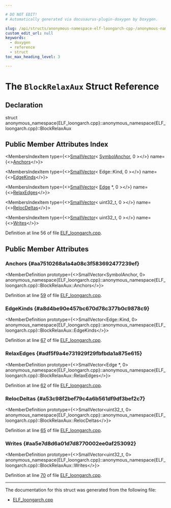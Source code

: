 ```yaml
---

# DO NOT EDIT!
# Automatically generated via docusaurus-plugin-doxygen by Doxygen.

slug: /api/structs/anonymous-namespace-elf-loongarch-cpp-/anonymous-namespace-elf-loongarch-cpp-/blockrelaxaux
custom_edit_url: null
keywords:
  - doxygen
  - reference
  - struct
toc_max_heading_level: 3

---
```





# The `BlockRelaxAux` Struct Reference

<DoxygenPage pluginConfig={pluginConfig}>



## Declaration

<CodeBlock>struct anonymous_namespace{ELF_loongarch.cpp}::anonymous_namespace{ELF_loongarch.cpp}::BlockRelaxAux</CodeBlock>

## Public Member Attributes Index

<MembersIndex>

<MembersIndexItem
  type={<><a href="/docs/api/classes/llvm/smallvector">SmallVector</a>&lt; <a href="/docs/api/structs/anonymous-namespace-elf-loongarch-cpp-/anonymous-namespace-elf-loongarch-cpp-/symbolanchor">SymbolAnchor</a>, 0 &gt;</>}
  name={<><a href="#aa7510268a1a4a08c3f583692477239ef">Anchors</a></>}>
</MembersIndexItem>

<MembersIndexItem
  type={<><a href="/docs/api/classes/llvm/smallvector">SmallVector</a>&lt; Edge::Kind, 0 &gt;</>}
  name={<><a href="#a8d4be90e457bc670d78c377b0c9878c9">EdgeKinds</a></>}>
</MembersIndexItem>

<MembersIndexItem
  type={<><a href="/docs/api/classes/llvm/smallvector">SmallVector</a>&lt; <a href="/docs/api/classes/llvm/jitlink/edge">Edge</a> &#42;, 0 &gt;</>}
  name={<><a href="#adf5f9a4e731929f29fbfbda1a875e615">RelaxEdges</a></>}>
</MembersIndexItem>

<MembersIndexItem
  type={<><a href="/docs/api/classes/llvm/smallvector">SmallVector</a>&lt; uint32&#95;t, 0 &gt;</>}
  name={<><a href="#a53c98f2bef79c4a6b561df9df3bef2c7">RelocDeltas</a></>}>
</MembersIndexItem>

<MembersIndexItem
  type={<><a href="/docs/api/classes/llvm/smallvector">SmallVector</a>&lt; uint32&#95;t, 0 &gt;</>}
  name={<><a href="#aa5e7d8d6a01d7d8770002ee0af253092">Writes</a></>}>
</MembersIndexItem>

</MembersIndex>


Definition at line 56 of file <a href="/docs/api/files/lib/lib/executionengine/lib/executionengine/jitlink/elf-loongarch-cpp">ELF&#95;loongarch.cpp</a>.

<SectionDefinition>

## Public Member Attributes

### Anchors {#aa7510268a1a4a08c3f583692477239ef}

<MemberDefinition
  prototype={<>SmallVector&lt;SymbolAnchor, 0&gt; anonymous&#95;namespace&#123;ELF&#95;loongarch.cpp&#125;::anonymous&#95;namespace&#123;ELF&#95;loongarch.cpp&#125;::BlockRelaxAux::Anchors</>}>

Definition at line <a href="/docs/api/files/lib/lib/executionengine/lib/executionengine/jitlink/elf-loongarch-cpp/#l00059">59</a> of file <a href="/docs/api/files/lib/lib/executionengine/lib/executionengine/jitlink/elf-loongarch-cpp">ELF&#95;loongarch.cpp</a>.
</MemberDefinition>

### EdgeKinds {#a8d4be90e457bc670d78c377b0c9878c9}

<MemberDefinition
  prototype={<>SmallVector&lt;Edge::Kind, 0&gt; anonymous&#95;namespace&#123;ELF&#95;loongarch.cpp&#125;::anonymous&#95;namespace&#123;ELF&#95;loongarch.cpp&#125;::BlockRelaxAux::EdgeKinds</>}>

Definition at line <a href="/docs/api/files/lib/lib/executionengine/lib/executionengine/jitlink/elf-loongarch-cpp/#l00067">67</a> of file <a href="/docs/api/files/lib/lib/executionengine/lib/executionengine/jitlink/elf-loongarch-cpp">ELF&#95;loongarch.cpp</a>.
</MemberDefinition>

### RelaxEdges {#adf5f9a4e731929f29fbfbda1a875e615}

<MemberDefinition
  prototype={<>SmallVector&lt;Edge &#42;, 0&gt; anonymous&#95;namespace&#123;ELF&#95;loongarch.cpp&#125;::anonymous&#95;namespace&#123;ELF&#95;loongarch.cpp&#125;::BlockRelaxAux::RelaxEdges</>}>

Definition at line <a href="/docs/api/files/lib/lib/executionengine/lib/executionengine/jitlink/elf-loongarch-cpp/#l00062">62</a> of file <a href="/docs/api/files/lib/lib/executionengine/lib/executionengine/jitlink/elf-loongarch-cpp">ELF&#95;loongarch.cpp</a>.
</MemberDefinition>

### RelocDeltas {#a53c98f2bef79c4a6b561df9df3bef2c7}

<MemberDefinition
  prototype={<>SmallVector&lt;uint32&#95;t, 0&gt; anonymous&#95;namespace&#123;ELF&#95;loongarch.cpp&#125;::anonymous&#95;namespace&#123;ELF&#95;loongarch.cpp&#125;::BlockRelaxAux::RelocDeltas</>}>

Definition at line <a href="/docs/api/files/lib/lib/executionengine/lib/executionengine/jitlink/elf-loongarch-cpp/#l00065">65</a> of file <a href="/docs/api/files/lib/lib/executionengine/lib/executionengine/jitlink/elf-loongarch-cpp">ELF&#95;loongarch.cpp</a>.
</MemberDefinition>

### Writes {#aa5e7d8d6a01d7d8770002ee0af253092}

<MemberDefinition
  prototype={<>SmallVector&lt;uint32&#95;t, 0&gt; anonymous&#95;namespace&#123;ELF&#95;loongarch.cpp&#125;::anonymous&#95;namespace&#123;ELF&#95;loongarch.cpp&#125;::BlockRelaxAux::Writes</>}>

Definition at line <a href="/docs/api/files/lib/lib/executionengine/lib/executionengine/jitlink/elf-loongarch-cpp/#l00070">70</a> of file <a href="/docs/api/files/lib/lib/executionengine/lib/executionengine/jitlink/elf-loongarch-cpp">ELF&#95;loongarch.cpp</a>.
</MemberDefinition>

</SectionDefinition>

<hr/>

The documentation for this struct was generated from the following file:

<ul>
<li><a href="/docs/api/files/lib/lib/executionengine/lib/executionengine/jitlink/elf-loongarch-cpp">ELF_loongarch.cpp</a></li>
</ul>

</DoxygenPage>
